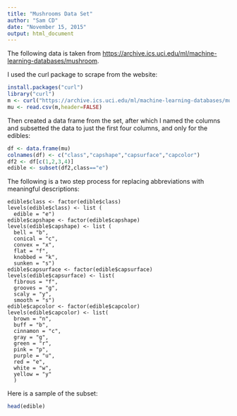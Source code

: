 ```yaml
---
title: "Mushrooms Data Set"
author: "Sam CD"
date: "November 15, 2015"
output: html_document
---
```


The following data is taken from <https://archive.ics.uci.edu/ml/machine-learning-databases/mushroom>.

I used the curl package to scrape from the website:
```r
install.packages("curl")
library("curl")
m <- curl("https://archive.ics.uci.edu/ml/machine-learning-databases/mushroom/agaricus-lepiota.data")
mu <- read.csv(m,header=FALSE)
```

Then created a data frame from the set, after which I named the columns and subsetted the data to just the first four columns, and only for the edibles:

```r
df <- data.frame(mu)
colnames(df) <- c("class","capshape","capsurface","capcolor")
df2 <- df[c(1,2,3,4)]
edible <- subset(df2,class=="e")
```
The following is a two step process for replacing abbreviations with meaningful descriptions:
```{r.echo=TRUE}

edible$class <- factor(edible$class)
levels(edible$class) <- list (
  edible = "e")
edible$capshape <- factor(edible$capshape)
levels(edible$capshape) <- list (
  bell = "b",
  conical = "c",
  convex = "x",
  flat = "f",
  knobbed = "k",
  sunken = "s")
edible$capsurface <- factor(edible$capsurface)
levels(edible$capsurface) <- list(
  fibrous = "f",
  grooves = "g",
  scaly = "y",
  smooth = "s")
edible$capcolor <- factor(edible$capcolor)
levels(edible$capcolor) <- list(
  brown = "n",
  buff = "b",
  cinnamon = "c",
  gray = "g",
  green = "r",
  pink = "p",
  purple = "u",
  red = "e",
  white = "w",
  yellow = "y"
  )
  ```

Here is a sample of the subset:
```r
head(edible)
```
